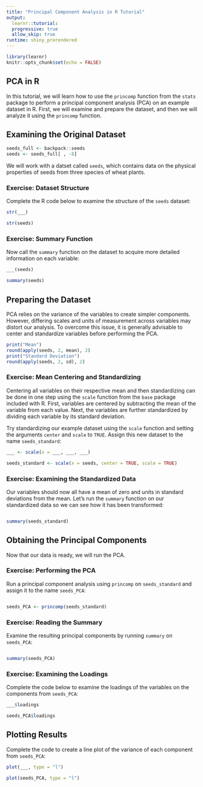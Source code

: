 ```yaml
---
title: "Principal Component Analysis in R Tutorial"
output: 
  learnr::tutorial:
  progressive: true
  allow_skip: true
runtime: shiny_prerendered
---
```


```r
library(learnr)
knitr::opts_chunk$set(echo = FALSE)
```

## PCA in R

In this tutorial, we will learn how to use the `princomp` function from the `stats` package to perform a principal component analysis (PCA) on an example dataset in R. First, we will examine and prepare the dataset, and then we will analyze it using the `princomp` function.

## Examining the Original Dataset

```r
seeds_full <- backpack::seeds
seeds <- seeds_full[ , -8]
```

We will work with a datset called `seeds`, which contains data on the physical properties of seeds from three species of wheat plants.


### Exercise: Dataset Structure

Complete the R code below to examine the structure of the `seeds` dataset:

```r
str(___)
```

```r
str(seeds)
```

### Exercise: Summary Function

Now call the `summary` function on the dataset to acquire more detailed information on each variable:

```r
___(seeds)
```

```r
summary(seeds)
```

## Preparing the Dataset

PCA relies on the variance of the variables to create simpler components. However, differing scales and units of measurement across variables may distort our analysis. To overcome this issue, it is generally advisable to center and standardize variables before performing the PCA. 

```r
print("Mean")
round(apply(seeds, 2, mean), 2)
print("Standard Deviation")
round(apply(seeds, 2, sd), 2)
```


### Exercise: Mean Centering and Standardizing

Centering all variables on their respective mean and then standardizing can be done in one step using the `scale` function from the `base` package included with R. First, variables are centered by subtracting the mean of the variable from each value. Next, the variables are further standardized by dividing each variable by its standard deviation.  

Try standardizing our example dataset using the `scale` function and setting the arguments `center` and `scale` to `TRUE`. Assign this new dataset to the name `seeds_standard`:  

```r
___ <- scale(x = ___, ___, ___)
```

```r
seeds_standard <- scale(x = seeds, center = TRUE, scale = TRUE)
```


### Exercise: Examining the Standardized Data

Our variables should now all have a mean of zero and units in standard deviations from the mean. Let's run the `summary` function on our standardized data so we can see how it has been transformed:  

```r

```

```r
summary(seeds_standard)
```


## Obtaining the Principal Components

Now that our data is ready, we will run the PCA.

### Exercise: Performing the PCA

Run a principal component analysis using `princomp` on `seeds_standard` and assign it to the name `seeds_PCA`:  

```r

```

```r
seeds_PCA <- princomp(seeds_standard)
```

### Exercise: Reading the Summary

Examine the resulting principal components by running `summary` on `seeds_PCA`:  

```r

```

```r
summary(seeds_PCA)
```

### Exercise: Examining the Loadings

Complete the code below to examine the loadings of the variables on the components from `seeds_PCA`:  

```r
___$loadings
```

```r
seeds_PCA$loadings
```


## Plotting Results

Complete the code to create a line plot of the variance of each component from `seeds_PCA`:
 
```r
plot(___, type = "l")
```

```r
plot(seeds_PCA, type = "l")
```




